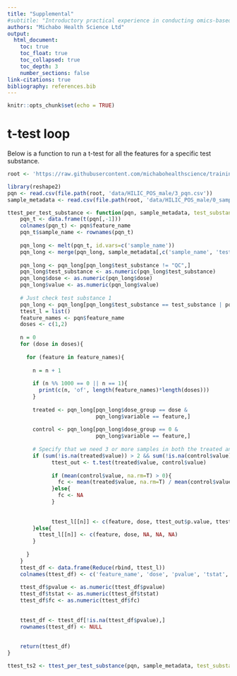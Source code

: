 ```yaml
---
title: "Supplemental"
#subtitle: "Introductory practical experience in conducting omics-based grouping"
authors: "Michabo Health Science Ltd"
output: 
  html_document:
    toc: true
    toc_float: true
    toc_collapsed: true
    toc_depth: 3
    number_sections: false
link-citations: true
bibliography: references.bib
---
```


```r
knitr::opts_chunk$set(echo = TRUE)
```



# t-test loop 

Below is a function to run a t-test for all the features for a specific test substance.

```r
root <- 'https://raw.githubusercontent.com/michabohealthscience/training-fsa/main'
```


```r
library(reshape2)
pqn <- read.csv(file.path(root, 'data/HILIC_POS_male/3_pqn.csv'))
sample_metadata <- read.csv(file.path(root, 'data/HILIC_POS_male/0_sample_metadata_filtered.csv'))

ttest_per_test_substance <- function(pqn, sample_metadata, test_substance=2){
    pqn_t <- data.frame(t(pqn[,-1]))
    colnames(pqn_t) <- pqn$feature_name
    pqn_t$sample_name <- rownames(pqn_t)
  
    pqn_long <- melt(pqn_t, id.vars=c('sample_name'))
    pqn_long <- merge(pqn_long, sample_metadata[,c('sample_name', 'test_substance', 'dose_group')], on='sample_name')
    
    pqn_long <- pqn_long[pqn_long$test_substance != "QC",]
    pqn_long$test_substance <- as.numeric(pqn_long$test_substance)
    pqn_long$dose <- as.numeric(pqn_long$dose)
    pqn_long$value <- as.numeric(pqn_long$value)
    
    # Just check test substance 1
    pqn_long <- pqn_long[pqn_long$test_substance == test_substance | pqn_long$dose_group == 0, ]
    ttest_l = list()
    feature_names <- pqn$feature_name
    doses <- c(1,2)
    
    n = 0
    for (dose in doses){
      
      for (feature in feature_names){
        
        n = n + 1
        
        if (n %% 1000 == 0 || n == 1){
          print(c(n, 'of', length(feature_names)*length(doses)))
        }
        
        treated <- pqn_long[pqn_long$dose_group == dose &
                            pqn_long$variable == feature,]
            
        control <- pqn_long[pqn_long$dose_group == 0 &
                            pqn_long$variable == feature,]
          
        # Specify that we need 3 or more samples in both the treated and control condition
        if (sum(!is.na(treated$value)) > 2 && sum(!is.na(control$value)) > 2){
              ttest_out <- t.test(treated$value, control$value)
              
              if (mean(control$value, na.rm=T) > 0){
                fc <- mean(treated$value, na.rm=T) / mean(control$value, na.rm=T)  
              }else{
                fc <- NA
              }
              
              
              ttest_l[[n]] <- c(feature, dose, ttest_out$p.value, ttest_out$statistic, fc)
        }else{
          ttest_l[[n]] <- c(feature, dose, NA, NA, NA)
        }
            
      }
    }
    ttest_df <- data.frame(Reduce(rbind, ttest_l))
    colnames(ttest_df) <- c('feature_name', 'dose', 'pvalue', 'tstat', 'fc')
    
    ttest_df$pvalue <- as.numeric(ttest_df$pvalue)
    ttest_df$tstat <- as.numeric(ttest_df$tstat)
    ttest_df$fc <- as.numeric(ttest_df$fc)
    
    
    ttest_df <- ttest_df[!is.na(ttest_df$pvalue),]
    rownames(ttest_df) <- NULL
    
    
    return(ttest_df)
}


```

```r
ttest_ts2 <- ttest_per_test_substance(pqn, sample_metadata, test_substance=2)
```